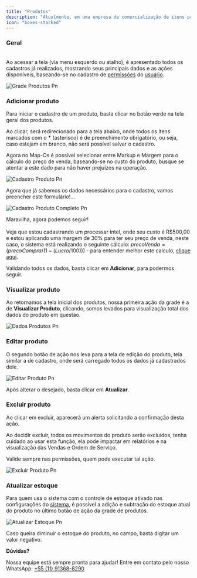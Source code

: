 ```yaml
---
title: "Produtos"
description: "Atualmente, em uma empresa de comercialização de itens palpáveis, o produto é considerado a ferramenta de cunho fundamental para os processos de Venda. Esta documentação, permitirá ter uma visão completa de como efetuar o cadastro de um produto."
icon: "boxes-stacked"
---
```


### Geral

\
Ao acessar a tela (via menu esquerdo ou atalho), é apresentado todos os cadastros já realizados, mostrando seus principais dados e as ações disponíveis, baseando-se no cadastro de [permissões](/mapos/configuracoes/permissoes) do [usuário](/mapos/configuracoes/usuarios).

![Grade Produtos Pn](/images/produtos/grade-produtos.png)

### Adicionar produto

Para iniciar o cadastro de um produto, basta clicar no botão verde na tela geral dos produtos.

Ao clicar, será redirecionado para a tela abaixo, onde todos os itens marcados com o **\*** (asterisco) é de preenchimento obrigatório, ou seja, caso estejam em branco, não será possível salvar o cadastro.

<Tip>
  Agora no Map-Os é possível selecionar entre Markup e Margem para o cálculo do preço de venda, baseando-se no custo do produto, busque se atentar a este dado para não haver prejuízos na operação.
</Tip>

![Cadastro Produto Pn](/images/produtos/cadastro-produto.png)

Agora que já sabemos os dados necessários para o cadastro, vamos preencher este formulário\!...

![Cadastro Produto Completo Pn](/images/produtos/cadastro-produto-completo.png)

Maravilha, agora podemos seguir\!\
\
Veja que estou cadastrando um processar intel, onde seu custo é R\$500,00 e estou aplicando uma margem de 30% para ter seu preço de venda, neste caso, o sistema está realizando o seguinte cálculo:  $precoVenda = (precoCompra / (1 - (Lucro / 100)))$ - para entender melhor este calculo, [clique aqui](https://g.co/gemini/share/30f5ad28531d).

Validando todos os dados, basta clicar em **Adicionar**, para podermos seguir.

### Visualizar produto

Ao retornamos a tela inicial dos produtos, nossa primeira ação da grade é a de **Visualizar Produto**, clicando, somos levados para visualização total dos dados do produto em questão.

![Dados Produtos Pn](/images/produtos/dados-produtos.png)

### Editar produto

O segundo botão de ação nos leva para a tela de edição do produto, tela similar a de cadastro, onde será carregado todos os dados já cadastrados dele.

![Editar Produto Pn](/images/produtos/editar-produto.png)

Após alterar o desejado, basta clicar em **Atualizar**.

### Excluir produto

Ao clicar em excluir, aparecerá um alerta solicitando a confirmação desta ação.

<Warning>
  Ao decidir excluir, todos os movimentos do produto serão excluídos, tenha cuidado ao usar esta função, ela pode impactar em relatórios e na visualização das Vendas e Ordem de Serviço.

  Valide sempre nas permissões, quem pode executar tal ação.
</Warning>

![Excluir Produto Pn](/images/produtos/excluir-produto.png)

### Atualizar estoque

Para quem usa o sistema com o controle de estoque ativado nas configurações do [sistema](/mapos/configuracoes/sistema), é possível a adição e subtração do estoque atual do produto no último botão de ação da grade de produtos. 

![Atualizar Estoque Pn](/images/produtos/atualizar-estoque.png)

<Tip>
  Caso queira diminuir o estoque do produto, no campo, basta digitar um valor negativo.
</Tip>

<Icon icon="cloud-question" /> **Dúvidas?**

Nossa equipe está sempre pronta para ajudar\! Entre em contato pelo nosso WhatsApp: [\+55 (11) 91368-8290](https://sysgo.com.br/wa)